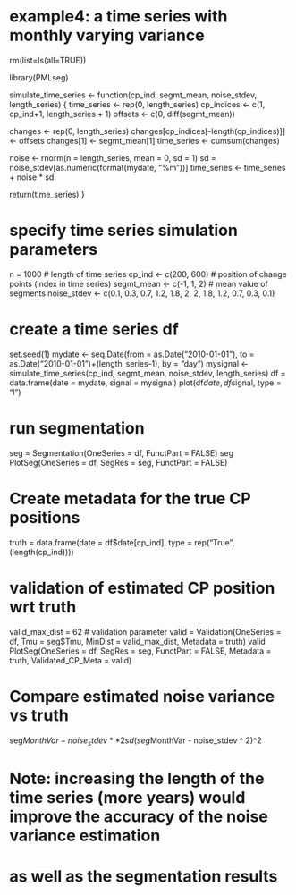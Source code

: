 # example4: a time series with monthly varying variance

rm(list=ls(all=TRUE))

library(PMLseg)

simulate_time_series <- function(cp_ind, segmt_mean, noise_stdev, length_series) {
  time_series <- rep(0, length_series)
  cp_indices <- c(1, cp_ind+1, length_series + 1)
  offsets <- c(0, diff(segmt_mean))
  
  changes <- rep(0, length_series)
  changes[cp_indices[-length(cp_indices)]] <- offsets
  changes[1] <- segmt_mean[1]
  time_series <- cumsum(changes)
  
  noise <- rnorm(n = length_series, mean = 0, sd = 1)
  sd = noise_stdev[as.numeric(format(mydate, "%m"))]
  time_series <- time_series + noise * sd
  
  return(time_series)
}

# specify time series simulation parameters
n = 1000                    # length of time series
cp_ind <- c(200, 600)       # position of change points (index in time series)
segmt_mean <- c(-1, 1, 2)   # mean value of segments
noise_stdev <- c(0.1, 0.3, 0.7, 1.2, 1.8, 2, 2, 1.8, 1.2, 0.7, 0.3, 0.1)

# create a time series df
set.seed(1)
mydate <- seq.Date(from = as.Date("2010-01-01"), to = as.Date("2010-01-01")+(length_series-1), by = "day")
mysignal <- simulate_time_series(cp_ind, segmt_mean, noise_stdev, length_series)
df = data.frame(date = mydate, signal = mysignal)
plot(df$date, df$signal, type = "l")

# run segmentation
seg = Segmentation(OneSeries = df, FunctPart = FALSE)
seg
PlotSeg(OneSeries = df, SegRes = seg, FunctPart = FALSE)

# Create metadata for the true CP positions
truth = data.frame(date = df$date[cp_ind], type = rep("True", (length(cp_ind))))

# validation of estimated CP position wrt truth
valid_max_dist = 62         # validation parameter
valid = Validation(OneSeries = df, Tmu = seg$Tmu, MinDist = valid_max_dist, Metadata = truth)
valid
PlotSeg(OneSeries = df, SegRes = seg, FunctPart = FALSE, Metadata = truth, Validated_CP_Meta = valid)

# Compare estimated noise variance vs truth
seg$MonthVar - noise_stdev ** 2
sd(seg$MonthVar - noise_stdev ^ 2)^2

# Note: increasing the length of the time series (more years) would improve the accuracy of the noise variance estimation
# as well as the segmentation results
